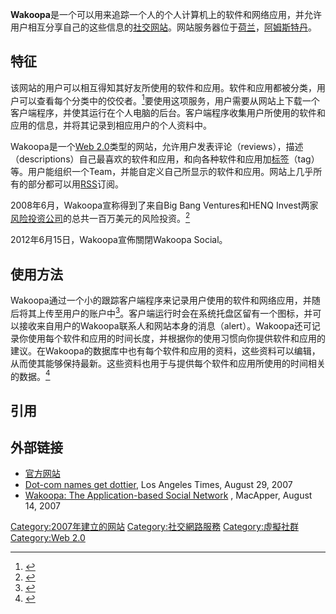 {{update|time=2015-03-22T03:53:48+00:00}}
{{NoteTA|G1=IT}}

{{Infobox website
| name = Wakoopa
| type = 社交网络
| logo = Wakoopa-logo.svg
| logo_size = 200px
| url = {{URL|http://social.wakoopa.com/}}
| owner = Wouter Broekhof & Robert Gaal
| author = Wouter Broekhof & Robert Gaal
| language = [[英语|英语]]
| current_status = 关闭
| launch_date = {{Start date and age|2007|5}}
}}
'''Wakoopa'''是一个可以用来追踪一个人的个人计算机上的软件和网络应用，并允许用户相互分享自己的这些信息的[[社交网站|社交网站]]。网站服务器位于[[荷兰|荷兰]]，[[阿姆斯特丹|阿姆斯特丹]]。

== 特征 ==

该网站的用户可以相互得知其好友所使用的软件和应用。软件和应用都被分类，用户可以查看每个分类中的佼佼者。<ref name="rev2-wakoopa">{{cite web|url=http://www.rev2.org/2007/05/02/wakoopa-launches-social-network-for-software/|author=Yadav, Sid|publisher=Rev2.org|title=Wakoopa Launches Social Network for Software|accessdate=2011-07-06|archive-date=2012-04-09|archive-url=https://www.webcitation.org/66mwxUMux?url=http://www.rev2.org/2007/05/02/wakoopa-launches-social-network-for-software/|dead-url=no}}</ref>要使用这项服务，用户需要从网站上下载一个客户端程序，并使其运行在个人电脑的后台。客户端程序收集用户所使用的软件和应用的信息，并将其记录到相应用户的个人资料中。

Wakoopa是一个[[Web_2.0|Web 2.0]]类型的网站，允许用户发表评论（reviews），描述（descriptions）自己最喜欢的软件和应用，和向各种软件和应用加[[标签#Tag|标签]]（tag）等。用户能组织一个Team，并能自定义自己所显示的软件和应用。网站上几乎所有的部分都可以用[[RSS|RSS]]订阅。

2008年6月，Wakoopa宣称得到了来自Big Bang Ventures和HENQ Invest两家[[风险投资公司|风险投资公司]]的总共一百万美元的风险投资。<ref name="techcrunch-wakoopa">{{cite web|url=http://www.techcrunch.com/2008/06/02/wakoopa-secures-1-million-for-app-monitoring-social-network/|author=Kincaid, Jason|publisher=TechCrunch|title=Wakoopa Secures $1 Million for App-Monitoring Social Network|access-date=2011-07-06|archive-date=2021-02-27|archive-url=https://web.archive.org/web/20210227070056/https://techcrunch.com/2008/06/02/wakoopa-secures-1-million-for-app-monitoring-social-network/}}</ref>

2012年6月15日，Wakoopa宣佈關閉Wakoopa Social。

== 使用方法 ==

Wakoopa通过一个小的跟踪客户端程序来记录用户使用的软件和网络应用，并随后将其上传至用户的账户中<ref>{{Cite web |url=http://wakoopa.com/about/faq#web_tracking |title=存档副本 |accessdate=2011-07-06 |archive-date=2010-06-19 |archive-url=https://web.archive.org/web/20100619174229/http://wakoopa.com/about/faq#web_tracking |dead-url=no }}</ref>。客户端运行时会在系统托盘区留有一个图标，并可以接收来自用户的Wakoopa联系人和网站本身的消息（alert）。Wakoopa还可记录你使用每个软件和应用的时间长度，并根据你的使用习惯向你提供软件和应用的建议。在Wakoopa的数据库中也有每个软件和应用的资料，这些资料可以编辑，从而使其能够保持最新。这些资料也用于与提供每个软件和应用所使用的时间相关的数据。<ref>{{Cite web |url=http://www.rev2.org/2007/05/02/wakoopa-launches-social-network-for-software/ |title=存档副本 |accessdate=2011-07-06 |archive-date=2012-04-09 |archive-url=https://www.webcitation.org/66mwxUMux?url=http://www.rev2.org/2007/05/02/wakoopa-launches-social-network-for-software/ |dead-url=no }}</ref>

== 引用 ==
{{reflist}}

== 外部链接 ==

* [https://web.archive.org/web/20110727104631/http://social.wakoopa.com/ 官方网站]
* [http://www.latimes.com/news/printedition/asection/la-fi-names29aug29,1,3888791.story?coll=la-news-a_section Dot-com names get dottier], Los Angeles Times, August 29, 2007
* [http://macapper.com/2007/08/14/wakoopa-the-application-based-social-network/ Wakoopa: The Application-based Social Network] {{Wayback|url=http://macapper.com/2007/08/14/wakoopa-the-application-based-social-network/ |date=20160310041358 }}, MacApper, August 14, 2007

[[Category:2007年建立的网站|Category:2007年建立的网站]]
[[Category:社交網路服務|Category:社交網路服務]]
[[Category:虛擬社群|Category:虛擬社群]]
[[Category:Web_2.0|Category:Web 2.0]]